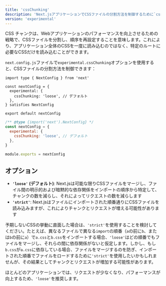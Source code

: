 ```yaml
---
title: 'cssChunking'
description: 'Next.jsアプリケーションでCSSファイルの分割方法を制御するために`cssChunking`オプションを使用します。'
version: 'experimental'
---
```


CSS チャンクは、Webアプリケーションのパフォーマンスを向上させるための戦略で、CSSファイルを分割し、順序を再設定することを意味します。これにより、アプリケーション全体のCSSを一度に読み込むのではなく、特定のルートに必要なCSSだけを読み込むことができます。

`next.config.js`ファイルで`experimental.cssChunking`オプションを使用すると、CSSファイルの分割方法を制御できます：

```tsx filename="next.config.ts" switcher
import type { NextConfig } from 'next'

const nextConfig = {
  experimental: {
    cssChunking: 'loose', // デフォルト
  },
} satisfies NextConfig

export default nextConfig
```

```js filename="next.config.js" switcher
/** @type {import('next').NextConfig} */
const nextConfig = {
  experimental: {
    cssChunking: 'loose', // デフォルト
  },
}

module.exports = nextConfig
```

## オプション

- **`'loose'` (デフォルト)**: Next.jsは可能な限りCSSファイルをマージし、ファイル間の明示的および暗黙的な依存関係をインポートの順序から特定して、チャンクの数を減らし、それによってリクエストの数を減らします
- **`'strict'`**: Next.jsはファイルにインポートされた順番通りにCSSファイルを読み込みますが、これによりチャンクとリクエストが増える可能性があります

予期しないCSSの挙動に直面した場合は、`'strict'`を使用することを検討してください。たとえば、異なるファイルで異なる`import`の順番（`a`の前に`b`、または`b`の前に`a`）で`a.css`と`b.css`をインポートする場合、`'loose'`はどの順番でもファイルをマージし、それらの間に依存関係がないと仮定します。しかし、もし`b.css`が`a.css`に依存している場合、ファイルをマージするのを防ぎ、インポートされた順番でファイルをロードするために`'strict'`を使用したいかもしれませんが、その結果としてチャンクとリクエストが増加する可能性があります。

ほとんどのアプリケーションでは、リクエストが少なくなり、パフォーマンスが向上するため、`'loose'`を推奨します。
